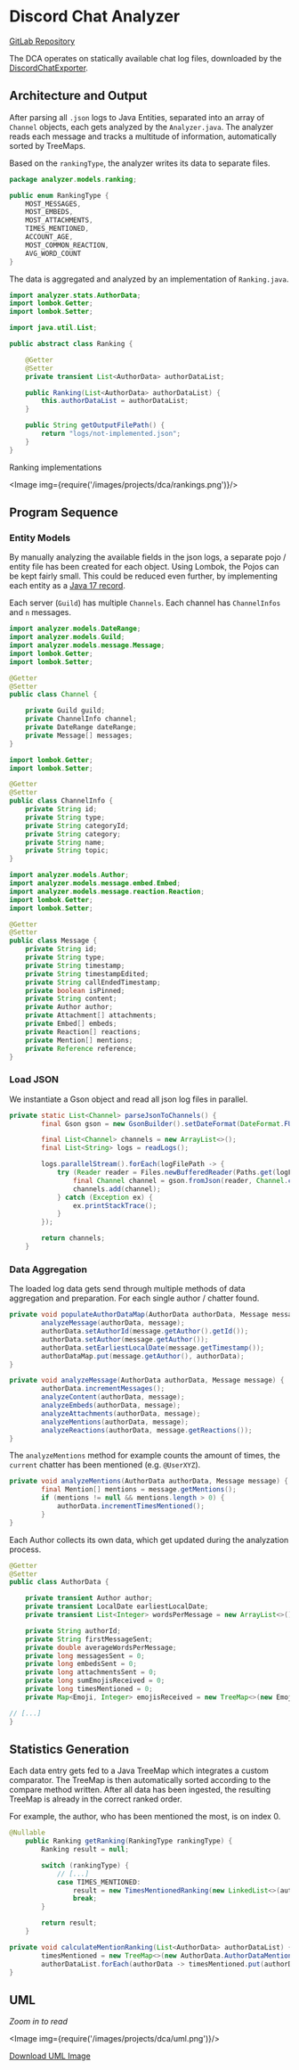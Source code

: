 
# Discord Chat Analyzer

[GitLab Repository](https://gitlab.com/lucanerlich/discordchatanalyzer)

The DCA operates on statically available chat log files, downloaded by the [DiscordChatExporter](https://github.com/Tyrrrz/DiscordChatExporter).

## Architecture and Output

After parsing all `.json` logs to Java Entities, separated into an array of `Channel` objects, each gets analyzed by the `Analyzer.java`.
The analyzer reads each message and tracks a multitude of information, automatically sorted by TreeMaps.

Based on the `rankingType`, the analyzer writes its data to separate files.

```java title="RankingType.java"
package analyzer.models.ranking;

public enum RankingType {
    MOST_MESSAGES,
    MOST_EMBEDS,
    MOST_ATTACHMENTS,
    TIMES_MENTIONED,
    ACCOUNT_AGE,
    MOST_COMMON_REACTION,
    AVG_WORD_COUNT
}
```

The data is aggregated and analyzed by an implementation of `Ranking.java`.

```java title="Ranking.java"
import analyzer.stats.AuthorData;
import lombok.Getter;
import lombok.Setter;

import java.util.List;

public abstract class Ranking {

    @Getter
    @Setter
    private transient List<AuthorData> authorDataList;

    public Ranking(List<AuthorData> authorDataList) {
        this.authorDataList = authorDataList;
    }

    public String getOutputFilePath() {
        return "logs/not-implemented.json";
    }
}
```

Ranking implementations

<Image img={require('/images/projects/dca/rankings.png')}/>

## Program Sequence

### Entity Models

By manually analyzing the available fields in the json logs, a separate pojo / entity file has been created for each object.
Using Lombok, the Pojos can be kept fairly small. This could be reduced even further, by implementing each entity as a [Java 17 record](https://docs.oracle.com/en/java/javase/17/language/records.html).

Each server (`Guild`) has multiple `Channels`. Each channel has `ChannelInfos` and `n` messages.

```java title='Channel.java'
import analyzer.models.DateRange;
import analyzer.models.Guild;
import analyzer.models.message.Message;
import lombok.Getter;
import lombok.Setter;

@Getter
@Setter
public class Channel {

    private Guild guild;
    private ChannelInfo channel;
    private DateRange dateRange;
    private Message[] messages;
}
```

```java title='ChannelInfo.java'
import lombok.Getter;
import lombok.Setter;

@Getter
@Setter
public class ChannelInfo {
    private String id;
    private String type;
    private String categoryId;
    private String category;
    private String name;
    private String topic;
}
```

```java title="Message.java"
import analyzer.models.Author;
import analyzer.models.message.embed.Embed;
import analyzer.models.message.reaction.Reaction;
import lombok.Getter;
import lombok.Setter;

@Getter
@Setter
public class Message {
    private String id;
    private String type;
    private String timestamp;
    private String timestampEdited;
    private String callEndedTimestamp;
    private boolean isPinned;
    private String content;
    private Author author;
    private Attachment[] attachments;
    private Embed[] embeds;
    private Reaction[] reactions;
    private Mention[] mentions;
    private Reference reference;
}
```

### Load JSON

We instantiate a Gson object and read all json log files in parallel.

```java title="Main.java"
private static List<Channel> parseJsonToChannels() {
        final Gson gson = new GsonBuilder().setDateFormat(DateFormat.FULL, DateFormat.FULL).create();

        final List<Channel> channels = new ArrayList<>();
        final List<String> logs = readLogs();

        logs.parallelStream().forEach(logFilePath -> {
            try (Reader reader = Files.newBufferedReader(Paths.get(logFilePath))) {
                final Channel channel = gson.fromJson(reader, Channel.class);
                channels.add(channel);
            } catch (Exception ex) {
                ex.printStackTrace();
            }
        });

        return channels;
    }
```

### Data Aggregation

The loaded log data gets send through multiple methods of data aggregation and preparation. For each single author / chatter found.

```java title="populateAuthorDataMap()"
private void populateAuthorDataMap(AuthorData authorData, Message message) {
        analyzeMessage(authorData, message);
        authorData.setAuthorId(message.getAuthor().getId());
        authorData.setAuthor(message.getAuthor());
        authorData.setEarliestLocalDate(message.getTimestamp());
        authorDataMap.put(message.getAuthor(), authorData);
}
```

```java title="analyzeMessage()"
private void analyzeMessage(AuthorData authorData, Message message) {
        authorData.incrementMessages();
        analyzeContent(authorData, message);
        analyzeEmbeds(authorData, message);
        analyzeAttachments(authorData, message);
        analyzeMentions(authorData, message);
        analyzeReactions(authorData, message.getReactions());
}
```

The `analyzeMentions` method for example counts the amount of times, the `current` chatter has been mentioned (e.g. `@UserXYZ`).

```java title="analyzeMentions()"
private void analyzeMentions(AuthorData authorData, Message message) {
        final Mention[] mentions = message.getMentions();
        if (mentions != null && mentions.length > 0) {
            authorData.incrementTimesMentioned();
        }
}
```

Each Author collects its own data, which get updated during the analyzation process.

```java title="AuthorData.java"
@Getter
@Setter
public class AuthorData {

    private transient Author author;
    private transient LocalDate earliestLocalDate;
    private transient List<Integer> wordsPerMessage = new ArrayList<>();

    private String authorId;
    private String firstMessageSent;
    private double averageWordsPerMessage;
    private long messagesSent = 0;
    private long embedsSent = 0;
    private long attachmentsSent = 0;
    private long sumEmojisReceived = 0;
    private long timesMentioned = 0;
    private Map<Emoji, Integer> emojisReceived = new TreeMap<>(new Emoji.EmojiComparator());

// [...]
}
```

## Statistics Generation

Each data entry gets fed to a Java TreeMap which integrates a custom comparator.
The TreeMap is then automatically sorted according to the compare method written.
After all data has been ingested, the resulting TreeMap is already in the correct ranked order.

For example, the author, who has been mentioned the most, is on index 0.

```java title="Analyzer.java"
@Nullable
    public Ranking getRanking(RankingType rankingType) {
        Ranking result = null;

        switch (rankingType) {
            // [...]
            case TIMES_MENTIONED:
                result = new TimesMentionedRanking(new LinkedList<>(authorDataMap.values()));
                break;
        }

        return result;
    }
```

```java title="calculateMentionRanking()"
private void calculateMentionRanking(List<AuthorData> authorDataList) {
        timesMentioned = new TreeMap<>(new AuthorData.AuthorDataMentionsCountComparator());
        authorDataList.forEach(authorData -> timesMentioned.put(authorData, authorData.getTimesMentioned()));
}
```

## UML

*Zoom in to read*

<Image img={require('/images/projects/dca/uml.png')}/>

[Download UML Image](/images/projects/dca/uml.png)
